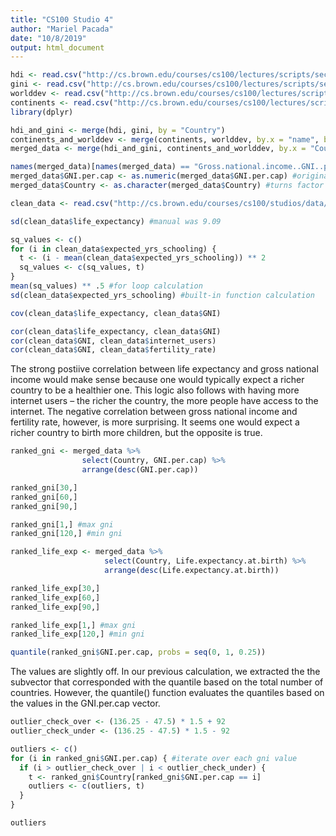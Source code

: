 ```yaml
---
title: "CS100 Studio 4"
author: "Mariel Pacada"
date: "10/8/2019"
output: html_document
---
```


```r
hdi <- read.csv("http://cs.brown.edu/courses/cs100/lectures/scripts/section1/2014hdi.csv")
gini <- read.csv("http://cs.brown.edu/courses/cs100/lectures/scripts/section1/2014gini.csv")
worlddev <- read.csv("http://cs.brown.edu/courses/cs100/lectures/scripts/section1/2014worlddev.csv")
continents <- read.csv("http://cs.brown.edu/courses/cs100/lectures/scripts/section1/continents.csv")
library(dplyr)
```

```r
hdi_and_gini <- merge(hdi, gini, by = "Country")
continents_and_worlddev <- merge(continents, worlddev, by.x = "name", by.y = "Country.Name")
merged_data <- merge(hdi_and_gini, continents_and_worlddev, by.x = "Country", by.y = "name")

names(merged_data)[names(merged_data) == "Gross.national.income..GNI..per.capita"] <- "GNI.per.cap" #replaces name of GNI per cap column
merged_data$GNI.per.cap <- as.numeric(merged_data$GNI.per.cap) #original gni per cap was char vector with factors, this line turns it into numeric vector
merged_data$Country <- as.character(merged_data$Country) #turns factor vector into char vector
```

```r
clean_data <- read.csv("http://cs.brown.edu/courses/cs100/studios/data/4/merged_data.csv")
```

```r
sd(clean_data$life_expectancy) #manual was 9.09
```

```r
sq_values <- c()
for (i in clean_data$expected_yrs_schooling) {
  t <- (i - mean(clean_data$expected_yrs_schooling)) ** 2
  sq_values <- c(sq_values, t)
}
mean(sq_values) ** .5 #for loop calculation
sd(clean_data$expected_yrs_schooling) #built-in function calculation
```

```r
cov(clean_data$life_expectancy, clean_data$GNI)
```

```r
cor(clean_data$life_expectancy, clean_data$GNI)
cor(clean_data$GNI, clean_data$internet_users)
cor(clean_data$GNI, clean_data$fertility_rate)
```
The strong postiive correlation between life expectancy and gross national income would make sense because one would typically expect a richer country to be a healthier one. This logic also follows with having more internet users -- the richer the country, the more people have access to the internet. The negative correlation between gross national income and fertility rate, however, is more surprising. It seems one would expect a richer country to birth more children, but the opposite is true. 

```r
ranked_gni <- merged_data %>%
                select(Country, GNI.per.cap) %>% 
                arrange(desc(GNI.per.cap))

ranked_gni[30,]
ranked_gni[60,]
ranked_gni[90,]

ranked_gni[1,] #max gni
ranked_gni[120,] #min gni
```

```r
ranked_life_exp <- merged_data %>%
                     select(Country, Life.expectancy.at.birth) %>% 
                     arrange(desc(Life.expectancy.at.birth))

ranked_life_exp[30,]
ranked_life_exp[60,]
ranked_life_exp[90,]

ranked_life_exp[1,] #max gni
ranked_life_exp[120,] #min gni
```

```r
quantile(ranked_gni$GNI.per.cap, probs = seq(0, 1, 0.25))
```

The values are slightly off. In our previous calculation, we extracted the the subvector that corresponded with the quantile based on the total number of countries. However, the quantile() function evaluates the quantiles based on the values in the GNI.per.cap vector. 

```r
outlier_check_over <- (136.25 - 47.5) * 1.5 + 92
outlier_check_under <- (136.25 - 47.5) * 1.5 - 92

outliers <- c()
for (i in ranked_gni$GNI.per.cap) { #iterate over each gni value
  if (i > outlier_check_over | i < outlier_check_under) { 
    t <- ranked_gni$Country[ranked_gni$GNI.per.cap == i]
    outliers <- c(outliers, t)
  }
}

outliers
```